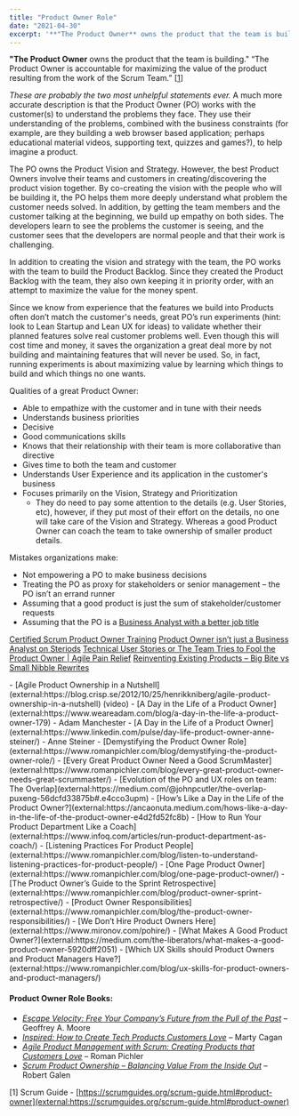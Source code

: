 ```yaml
---
title: "Product Owner Role"
date: "2021-04-30"
excerpt: '**"The Product Owner** owns the product that the team is building." “The Product Owner is'
---
```


**"The Product Owner** owns the product that the team is building." “The Product Owner is accountable for maximizing the value of the product resulting from the work of the Scrum Team.” \[[1](#footnotes)\]

_These are probably the two most unhelpful statements ever._ A much more accurate description is that the Product Owner (PO) works with the customer(s) to understand the problems they face. They use their understanding of the problems, combined with the business constraints (for example, are they building a web browser based application; perhaps educational material videos, supporting text, quizzes and games?), to help imagine a product.

The PO owns the Product Vision and Strategy. However, the best Product Owners involve their teams and customers in creating/discovering the product vision together. By co-creating the vision with the people who will be building it, the PO helps them more deeply understand what problem the customer needs solved. In addition, by getting the team members and the customer talking at the beginning, we build up empathy on both sides. The developers learn to see the problems the customer is seeing, and the customer sees that the developers are normal people and that their work is challenging.

In addition to creating the vision and strategy with the team, the PO works with the team to build the Product Backlog. Since they created the Product Backlog with the team, they also own keeping it in priority order, with an attempt to maximize the value for the money spent.

Since we know from experience that the features we build into Products often don’t match the customer's needs, great PO’s run experiments (hint: look to Lean Startup and Lean UX for ideas) to validate whether their planned features solve real customer problems well. Even though this will cost time and money, it saves the organization a great deal more by not building and maintaining features that will never be used. So, in fact, running experiments is about maximizing value by learning which things to build and which things no one wants.

Qualities of a great Product Owner:

- Able to empathize with the customer and in tune with their needs
- Understands business priorities
- Decisive
- Good communications skills
- Knows that their relationship with their team is more collaborative than directive
- Gives time to both the team and customer
- Understands User Experience and its application in the customer's business
- Focuses primarily on the Vision, Strategy and Prioritization
    - They do need to pay some attention to the details (e.g. User Stories, etc), however, if they put most of their effort on the details, no one will take care of the Vision and Strategy. Whereas a good Product Owner can coach the team to take ownership of smaller product details.

Mistakes organizations make:

- Not empowering a PO to make business decisions
- Treating the PO as proxy for stakeholders or senior management – the PO isn’t an errand runner
- Assuming that a good product is just the sum of stakeholder/customer requests
- Assuming that the PO is a [Business Analyst with a better job title](/blog/product-owner-isn-business-analyst-steroids)

[Certified Scrum Product Owner Training]((https://agilepainrelief.com/certified-scrum-product-owner-cspo-training))
[Product Owner isn’t just a Business Analyst on Steriods]((/blog/product-owner-isn-business-analyst-steroids))
[Technical User Stories or The Team Tries to Fool the Product Owner | Agile Pain Relief]((https://agilepainrelief.com/blog/scrummaster-tales-technical-user-stories-team-pull-fast-product-owner))
[Reinventing Existing Products – Big Bite vs Small Nibble Rewrites](external:https://agilepainrelief.com/blog/reinventing-existing-products-big-bite-vs-small-nibble-rewrites)

<HighlightBox heading="Resource Links" variant="resourceLinks">
- [Agile Product Ownership in a Nutshell](external:https://blog.crisp.se/2012/10/25/henrikkniberg/agile-product-ownership-in-a-nutshell) (video)
- [A Day in the Life of a Product Owner](external:https://www.weareadam.com/blog/a-day-in-the-life-a-product-owner-179) - Adam Manchester
- [A Day in the Life of a Product Owner](external:https://www.linkedin.com/pulse/day-life-product-owner-anne-steiner/) - Anne Steiner
- [Demystifying the Product Owner Role](external:https://www.romanpichler.com/blog/demystifying-the-product-owner-role/)
- [Every Great Product Owner Need a Good ScrumMaster](external:https://www.romanpichler.com/blog/every-great-product-owner-needs-great-scrummaster/)
- [Evolution of the PO and UX roles on team: The Overlap](external:https://medium.com/@johnpcutler/the-overlap-puxeng-56dcfd33875b#.e4cco3upm)
- [How’s Like a Day in the Life of the Product Owner?](external:https://ancaonuta.medium.com/hows-like-a-day-in-the-life-of-the-product-owner-e4d2fd52fc8b)
- [How to Run Your Product Department Like a Coach](external:https://www.infoq.com/articles/run-product-department-as-coach/)
- [Listening Practices For Product People](external:https://www.romanpichler.com/blog/listen-to-understand-listening-practices-for-product-people/)
- [One Page Product Owner](external:https://www.romanpichler.com/blog/one-page-product-owner/)
- [The Product Owner’s Guide to the Sprint Retrospective](external:https://www.romanpichler.com/blog/product-owner-sprint-retrospective/)
- [Product Owner Responsibilities](external:https://www.romanpichler.com/blog/the-product-owner-responsibilities/)
- [We Don’t Hire Product Owners Here](external:https://www.mironov.com/pohire/)
- [What Makes A Good Product Owner?](external:https://medium.com/the-liberators/what-makes-a-good-product-owner-5920dff2051)
- [Which UX Skills should Product Owners and Product Managers Have?](external:https://www.romanpichler.com/blog/ux-skills-for-product-owners-and-product-managers/)

#### Product Owner Role Books:

- _[Escape Velocity: Free Your Company’s Future from the Pull of the Past](external:https://www.amazon.com/Escape-Velocity-Free-Companys-Future/dp/0062040898/&tag=notesfromatoo-20)_ – Geoffrey A. Moore
- _[Inspired: How to Create Tech Products Customers Love](external:https://www.amazon.com/INSPIRED-Create-Tech-Products-Customers/dp/1119387507/&tag=notesfromatoo-20)_ – Marty Cagan
- [_Agile Product Management with Scrum: Creating Products that Customers Love_](external:https://www.amazon.com/Agile-Product-Management-Scrum-Addison-Wesley/dp/0321605780/&tag=notesfromatoo-20) – Roman Pichler
- _[Scrum Product Ownership – Balancing Value From the Inside Out](external:https://www.amazon.com/Scrum-Product-Ownership-Balancing-Inside/dp/0988502623/&tag=notesfromatoo-20)_ – Robert Galen

\[1\] Scrum Guide - [https://scrumguides.org/scrum-guide.html#product-owner](external:https://scrumguides.org/scrum-guide.html#product-owner)
</HighlightBox>
